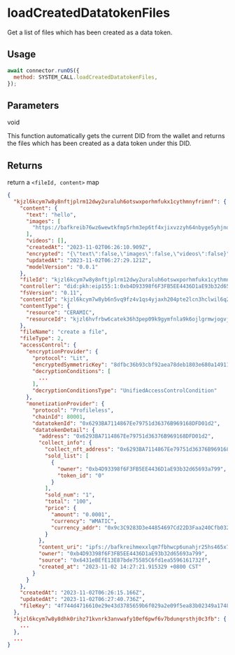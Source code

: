 
# loadCreatedDatatokenFiles

Get a list of files which has been created as a data token.

## Usage

```js
await connector.runOS({
  method: SYSTEM_CALL.loadCreatedDatatokenFiles,
});
```

## Parameters

void

<Callout>
  This function automatically gets the current DID from the wallet and returns
  the files which has been created as a data token under this DID.
</Callout>

## Returns

return a `<fileId, content>` map

```json
{
  "kjzl6kcym7w8y8nftjplrm12dwy2uraluh6otswxporhmfukx1cythmnyfrimnf": {
    "content": {
      "text": "hello",
      "images": [
        "https://bafkreib76wz6wewtkfmp5rhm3ep6tf4xjixvzzyh64nbyge5yhjno24yl4.ipfs.w3s.link"
      ],
      "videos": [],
      "createdAt": "2023-11-02T06:26:10.909Z",
      "encrypted": "{\"text\":false,\"images\":false,\"videos\":false}",
      "updatedAt": "2023-11-02T06:27:29.121Z",
      "modelVersion": "0.0.1"
    },
    "fileId": "kjzl6kcym7w8y8nftjplrm12dwy2uraluh6otswxporhmfukx1cythmnyfrimnf",
    "controller": "did:pkh:eip155:1:0xb4D93398f6F3FB5EE4436D1aE93b32d65693a799",
    "fsVersion": "0.11",
    "contentId": "kjzl6kcym7w8yb6n5vq9fz4v1qs4yjaxh204pte2lcn3hclwil6q2cq0xbfxo15",
    "contentType": {
      "resource": "CERAMIC",
      "resourceId": "kjzl6hvfrbw6catek36h3pep09k9gymfnla9k6ojlgrmwjogvjqg8q3zpybl1yu"
    },
    "fileName": "create a file",
    "fileType": 2,
    "accessControl": {
      "encryptionProvider": {
        "protocol": "Lit",
        "encryptedSymmetricKey": "8dfbc36b93cbf92aea78deb1803e680a149119eb95a0b2a0778a156f4124d9aba1bc7cb9e3b90bfe793528ce54be9e11b0a966717c4de5bc23834e263590cd929fbf057ab4163d5333e6a94899155ca4e6ebd1680a243eafa69f623ef2f019805b511cecd8a17ef6f3ce7353d932ed3493794fe41a566c8befc1741f6a31a1c000000000000000206dba1130b64ea2e728af545e9f01df6cf5f4902642dc2fe7856dc7eb8ffba7cfab6ee30e3bec465143725e9a653304b0",
        "decryptionConditions": [
          ...
        ],
        "decryptionConditionsType": "UnifiedAccessControlCondition"
      },
      "monetizationProvider": {
        "protocol": "Profileless",
        "chainId": 80001,
        "datatokenId": "0x6293BA7114867Ee79751d36376B969168DFD01d2",
        "datatokenDetail": {
          "address": "0x6293BA7114867Ee79751d36376B969168DFD01d2",
          "collect_info": {
            "collect_nft_address": "0x6293BA7114867Ee79751d36376B969168DFD01d2",
            "sold_list": [
              {
                "owner": "0xb4D93398f6F3FB5EE4436D1aE93b32d65693a799",
                "token_id": "0"
              }
            ],
            "sold_num": "1",
            "total": "100",
            "price": {
              "amount": "0.0001",
              "currency": "WMATIC",
              "currency_addr": "0x9c3C9283D3e44854697Cd22D3Faa240Cfb032889"
            }
          },
          "content_uri": "ipfs://bafkreihmexxlqm7fbhwcp6unahjr25hs465x7c4a6ugljx6gmvp2fl4joy",
          "owner": "0xb4D93398f6F3FB5EE4436D1aE93b32d65693a799",
          "source": "0x6431eBEfE13E87bde75585C6fd1ea5596161732f",
          "created_at": "2023-11-02 14:27:21.915329 +0800 CST"
        }
      }
    },
    "createdAt": "2023-11-02T06:26:15.166Z",
    "updatedAt": "2023-11-02T06:27:40.736Z",
    "fileKey": "4f744d4716610e29e43d3785659b6f029a2e09f5ea83b02349a1748e5ed328dc"
  },
  "kjzl6kcym7w8y8dhk0rihz71kvnrk3anvwafy10ef6pwf6v7bdunqrsthj0c3fb": {
    ...
  },
  ...
}
```
